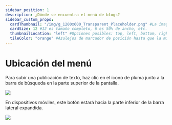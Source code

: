 ---
sidebar_position: 1
description: ¿Dónde se encuentra el menú de blogs?
sidebar_custom_props:
  cardThumbnail: "/img/g_1200x600_Transparent_Placeholder.png" #La imagen en la tarjeta de la categoría.
  cardSize: 12 #12 es tamaño completo, 6 es 50% de ancho, etc.
  thumbnailLocation: "left" #Opciones posibles: top, left, bottom, right, none
  tileColor: "orange" #Azulejos de marcador de posición hasta que la miniatura esté lista, opciones posibles: blue, cream, darkpurple, lightpurple, mauve, orange, pink, none
---

# Ubicación del menú

Para subir una publicación de texto, haz clic en el ícono de pluma junto a la barra de búsqueda en la parte superior de la pantalla.

![](/img/en/category-uploading12.png)

En dispositivos móviles, este botón estará hacia la parte inferior de la barra lateral expandida.

![](/img/en/category-uploading13.png)
